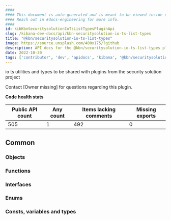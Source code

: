 ```yaml
---
####
#### This document is auto-generated and is meant to be viewed inside our experimental, new docs system.
#### Reach out in #docs-engineering for more info.
####
id: kibKbnSecuritysolutionIoTsListTypesPluginApi
slug: /kibana-dev-docs/api/kbn-securitysolution-io-ts-list-types
title: "@kbn/securitysolution-io-ts-list-types"
image: https://source.unsplash.com/400x175/?github
description: API docs for the @kbn/securitysolution-io-ts-list-types plugin
date: 2022-10-30
tags: ['contributor', 'dev', 'apidocs', 'kibana', '@kbn/securitysolution-io-ts-list-types']
---
```


io ts utilities and types to be shared with plugins from the security solution project

Contact [Owner missing] for questions regarding this plugin.

**Code health stats**

| Public API count  | Any count | Items lacking comments | Missing exports |
|-------------------|-----------|------------------------|-----------------|
| 505 | 1 | 492 | 0 |

## Common

### Objects
<DocDefinitionList data={kbnSecuritysolutionIoTsListTypesObj.common.objects}/>

### Functions
<DocDefinitionList data={kbnSecuritysolutionIoTsListTypesObj.common.functions}/>

### Interfaces
<DocDefinitionList data={kbnSecuritysolutionIoTsListTypesObj.common.interfaces}/>

### Enums
<DocDefinitionList data={kbnSecuritysolutionIoTsListTypesObj.common.enums}/>

### Consts, variables and types
<DocDefinitionList data={kbnSecuritysolutionIoTsListTypesObj.common.misc}/>

